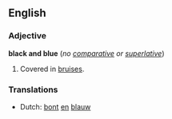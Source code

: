 ==English==
===Adjective===
'''black and blue''' (''no [[comparative]] or [[superlative]]'')

#Covered in [[bruise]]s.

===Translations===

*Dutch: [[bont]] [[en]] [[blauw]]